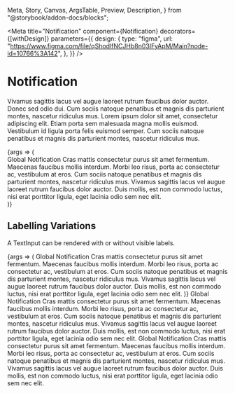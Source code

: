   Meta,
  Story,
  Canvas,
  ArgsTable,
  Preview,
  Description,
} from "@storybook/addon-docs/blocks";


<Meta
  title="Notification"
  component={Notification}
  decorators={[withDesign]}
  parameters={{
    design: {
      type: "figma",
      url:
        "https://www.figma.com/file/qShodlfNCJHb8n03IFyApM/Main?node-id=10766%3A142",
    },
  }}
/>

# Notification

<Description of={Notification} />

Vivamus sagittis lacus vel augue laoreet rutrum faucibus dolor auctor. Donec sed odio dui. Cum sociis natoque penatibus et magnis dis parturient montes, nascetur ridiculus mus. Lorem ipsum dolor sit amet, consectetur adipiscing elit. Etiam porta sem malesuada magna mollis euismod. Vestibulum id ligula porta felis euismod semper. Cum sociis natoque penatibus et magnis dis parturient montes, nascetur ridiculus mus.

<Preview withToolbar>
  <Story
    name="Default"
    args={{
      id: "basic-notification",
    }}
    argTypes={{
      blockName: { table: { disable: true } },
      modifiers: { table: { disable: true } },
    }}
  >
    {args => (
      <div>
        <Notification {...args}>
          <NotificationHeading>Global Notification</NotificationHeading>
          <NotificationContent>
            Cras mattis consectetur purus sit amet fermentum. Maecenas faucibus
            mollis interdum. Morbi leo risus, porta ac consectetur ac,
            vestibulum at eros. Cum sociis natoque penatibus et magnis dis
            parturient montes, nascetur ridiculus mus. Vivamus sagittis lacus
            vel augue laoreet rutrum faucibus dolor auctor. Duis mollis, est non
            commodo luctus, nisi erat porttitor ligula, eget lacinia odio sem
            nec elit.
          </NotificationContent>
        </Notification>
      </div>
    )}
  </Story>
</Preview>

<ArgsTable story="Default" />

## Labelling Variations

A TextInput can be rendered with or without visible labels.

<Preview withToolbar>
  <Story
    name="Variations"
    args={{
      placement: "global",
    }}
  >
    {args => (
      <Notification {...args}>
        <NotificationHeading>Global Notification</NotificationHeading>
        <NotificationContent>
          Cras mattis consectetur purus sit amet fermentum. Maecenas faucibus
          mollis interdum. Morbi leo risus, porta ac consectetur ac, vestibulum
          at eros. Cum sociis natoque penatibus et magnis dis parturient montes,
          nascetur ridiculus mus. Vivamus sagittis lacus vel augue laoreet
          rutrum faucibus dolor auctor. Duis mollis, est non commodo luctus,
          nisi erat porttitor ligula, eget lacinia odio sem nec elit.
        </NotificationContent>
      </Notification>
    )}
  </Story>
</Preview>

<Canvas>
  <Notification placement="inline" notificationType="announcement">
    <NotificationHeading>Global Notification</NotificationHeading>
    <NotificationContent>
      Cras mattis consectetur purus sit amet fermentum. Maecenas faucibus mollis
      interdum. Morbi leo risus, porta ac consectetur ac, vestibulum at eros.
      Cum sociis natoque penatibus et magnis dis parturient montes, nascetur
      ridiculus mus. Vivamus sagittis lacus vel augue laoreet rutrum faucibus
      dolor auctor. Duis mollis, est non commodo luctus, nisi erat porttitor
      ligula, eget lacinia odio sem nec elit.
    </NotificationContent>
  </Notification>
</Canvas>

<Canvas>
  <Notification placement="inline" notificationType="warning">
    <NotificationHeading>Global Notification</NotificationHeading>
    <NotificationContent>
      Cras mattis consectetur purus sit amet fermentum. Maecenas faucibus mollis
      interdum. Morbi leo risus, porta ac consectetur ac, vestibulum at eros.
      Cum sociis natoque penatibus et magnis dis parturient montes, nascetur
      ridiculus mus. Vivamus sagittis lacus vel augue laoreet rutrum faucibus
      dolor auctor. Duis mollis, est non commodo luctus, nisi erat porttitor
      ligula, eget lacinia odio sem nec elit.
    </NotificationContent>
  </Notification>
</Canvas>

<!--
const Template: Story<NotificationProps> = args => <Notification {...args} />;

const figmaParameter = {
  design: {
    type: "figma",
    url:
      "https://www.figma.com/file/qShodlfNCJHb8n03IFyApM/Main?node-id=10766%3A142",
  },
};

const commonArgTypes = {
  placement: {
    defaultValue: "sticky",
  },
};

Default.args = {
  children: "Notification content",
};
Default.argTypes = {
  notificationType: {
    defaultValue: "standard",
  },
  ...commonArgTypes,
};
Default.storyName = "Default Notification";
Default.parameters = figmaParameter;

Announcement.storyName = "Announcement with Heading";
Announcement.args = {
  notificationType: NotificationTypes.Announcement,
  heading: "New Announcement",
  children:
    "Lorem ipsum dolor sit amet, consectetur adipiscing elit, sed do eiusmod tempor incididunt ut labore et dolore magna aliqua. Lorem ipsum dolor sit amet, consectetur adipiscing elit, sed do eiusmod tempor incididunt ut labore et dolore magna aliqua.",
};
Announcement.argTypes = commonArgTypes;
Announcement.parameters = figmaParameter;

Warning.storyName = "Warning Notification with link";
Warning.args = {
  notificationType: NotificationTypes.Warning,
  children: (
    <>
      Lorem ipsum dolor sit amet, <a href="/">consectetur adipiscing elit</a>,
      sed do eiusmod tempor incididunt ut labore et dolore magna aliqua. Lorem
      ipsum dolor sit amet, consectetur adipiscing elit, sed do eiusmod tempor
      incididunt ut labore et dolore magna aliqua.
    </>
  ),
};
Warning.argTypes = commonArgTypes;
Warning.parameters = figmaParameter;

DismissibleAnnouncement.storyName = "Dismissible Notification";
DismissibleAnnouncement.args = {
  notificationType: "announcement",
  dismissible: true,
  children:
    "Lorem ipsum dolor sit amet, consectetur adipiscing elit, sed do eiusmod tempor incididunt ut labore et dolore magna aliqua. Lorem ipsum dolor sit amet, consectetur adipiscing elit, sed do eiusmod tempor incididunt ut labore et dolore magna aliqua.",
};
DismissibleAnnouncement.parameters = figmaParameter;
DismissibleAnnouncement.argTypes = commonArgTypes;

  <div style={{ height: "300px" }}>
    <Notification>Notification Content</Notification>
    <AccordionAsFAQSet {...AccordionAsFAQSet.args} count={10} />
  </div>
);

NotificationInContext.parameters = figmaParameter;
-->
